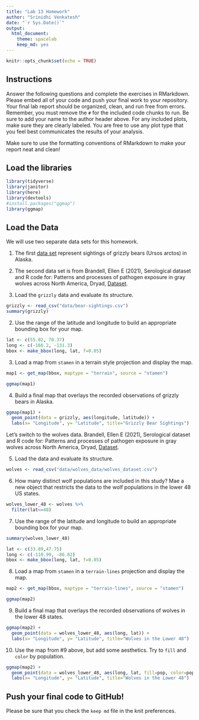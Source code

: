```yaml
---
title: "Lab 13 Homework"
author: "Srinidhi Venkatesh"
date: "`r Sys.Date()`"
output:
  html_document: 
    theme: spacelab
    keep_md: yes
---
```


```r
knitr::opts_chunk$set(echo = TRUE)
```

## Instructions
Answer the following questions and complete the exercises in RMarkdown. Please embed all of your code and push your final work to your repository. Your final lab report should be organized, clean, and run free from errors. Remember, you must remove the `#` for the included code chunks to run. Be sure to add your name to the author header above. For any included plots, make sure they are clearly labeled. You are free to use any plot type that you feel best communicates the results of your analysis.  

Make sure to use the formatting conventions of RMarkdown to make your report neat and clean!  

## Load the libraries  
```r
library(tidyverse)
library(janitor)
library(here)
library(devtools)
#install.packages("ggmap")
library(ggmap)
``` 

## Load the Data
We will use two separate data sets for this homework.  

1. The first [data set](https://rcweb.dartmouth.edu/~f002d69/workshops/index_rspatial.html) represent sightings of grizzly bears (Ursos arctos) in Alaska.  

2. The second data set is from Brandell, Ellen E (2021), Serological dataset and R code for: Patterns and processes of pathogen exposure in gray wolves across North America, Dryad, [Dataset](https://doi.org/10.5061/dryad.5hqbzkh51).  

1. Load the `grizzly` data and evaluate its structure.  
```r
grizzly <- read_csv("data/bear-sightings.csv")
summary(grizzly)
```
2. Use the range of the latitude and longitude to build an appropriate bounding box for your map.  
```r
lat <- c(55.02, 70.37)
long <- c(-166.2, -131.3)
bbox <- make_bbox(long, lat, f=0.05)
```

3. Load a map from `stamen` in a terrain style projection and display the map.  
```r
map1 <- get_map(bbox, maptype = "terrain", source = "stamen")
```
```r
ggmap(map1)
```


4. Build a final map that overlays the recorded observations of grizzly bears in Alaska.  
```r
ggmap(map1) + 
  geom_point(data = grizzly, aes(longitude, latitude)) +
  labs(x= "Longitude", y= "Latitude", title="Grizzly Bear Sightings")
```

Let's switch to the wolves data. Brandell, Ellen E (2021), Serological dataset and R code for: Patterns and processes of pathogen exposure in gray wolves across North America, Dryad, [Dataset](https://doi.org/10.5061/dryad.5hqbzkh51).  

5. Load the data and evaluate its structure.  
```r
wolves <- read_csv("data/wolves_data/wolves_dataset.csv")
```
6. How many distinct wolf populations are included in this study? Mae a new object that restricts the data to the wolf populations in the lower 48 US states.  
```r
wolves_lower_48 <- wolves %>% 
  filter(lat<=48)
```

7. Use the range of the latitude and longitude to build an appropriate bounding box for your map.  
```r
summary(wolves_lower_48)
```

```r
lat <- c(33.89,47.75)
long <- c(-110.99, -86.82)
bbox <- make_bbox(long, lat, f=0.05)
```

8.  Load a map from `stamen` in a `terrain-lines` projection and display the map.  
```r
map2 <- get_map(bbox, maptype = "terrain-lines", source = "stamen")
```

```r
ggmap(map2)
```

9. Build a final map that overlays the recorded observations of wolves in the lower 48 states.  
```r
ggmap(map2) + 
  geom_point(data = wolves_lower_48, aes(long, lat)) +
  labs(x= "Longitude", y= "Latitude", title="Wolves in the Lower 48")
```

10. Use the map from #9 above, but add some aesthetics. Try to `fill` and `color` by population.  
```r
ggmap(map2) + 
  geom_point(data = wolves_lower_48, aes(long, lat, fill=pop, color=pop), size=2.0) +
  labs(x= "Longitude", y= "Latitude", title="Wolves in the Lower 48")
```
## Push your final code to GitHub!
Please be sure that you check the `keep md` file in the knit preferences. 